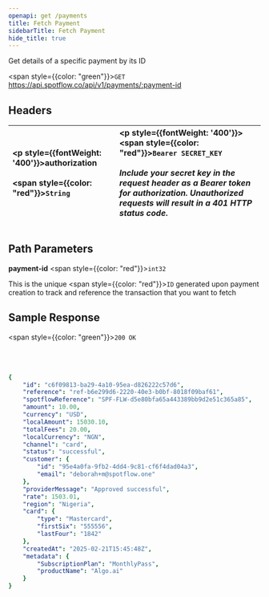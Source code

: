 ```yaml
---
openapi: get /payments
title: Fetch Payment
sidebarTitle: Fetch Payment
hide_title: true
---
```


Get details of a specific payment by its ID

<span style={{color: "green"}}>`GET`</span> https://api.spotflow.co/api/v1/payments/:payment-id

## Headers

| <p style={{fontWeight: '400'}}>authorization <br></br> <span style={{color: "red"}}>`String`</span></p> | <p style={{fontWeight: '400'}}><span style={{color: "red"}}>`Bearer SECRET_KEY`</span> <br></br> *Include your secret key in the request header as a Bearer token for authorization. Unauthorized requests will result in a 401 HTTP status code*.</p> |
|:----------|:-----------|

## Path Parameters

**payment-id** <span style={{color: "red"}}>`int32`</span>

This is the unique <span style={{color: "red"}}>`ID`</span> generated upon payment creation to track and reference the transaction that you want to fetch

## Sample Response

<span style={{color: "green"}}>`200 OK`</span>
<br></br>
<br></br>

```yaml
{
    "id": "c6f09813-ba29-4a10-95ea-d826222c57d6",
    "reference": "ref-b6e299d6-2220-40e3-b0bf-8018f09baf61",
    "spotflowReference": "SPF-FLW-d5e80bfa65a443389bb9d2e51c365a85",
    "amount": 10.00,
    "currency": "USD",
    "localAmount": 15030.10,
    "totalFees": 20.00,
    "localCurrency": "NGN",
    "channel": "card",
    "status": "successful",
    "customer": {
        "id": "95e4a0fa-9fb2-4dd4-9c81-cf6f4dad04a3",
        "email": "deborah+m@spotflow.one"
    },
    "providerMessage": "Approved successful",
    "rate": 1503.01,
    "region": "Nigeria",
    "card": {
        "type": "Mastercard",
        "firstSix": "555556",
        "lastFour": "1842"
    },
    "createdAt": "2025-02-21T15:45:48Z",
    "metadata": {
        "SubscriptionPlan": "MonthlyPass",
        "productName": "Algo.ai"
    }
}
```